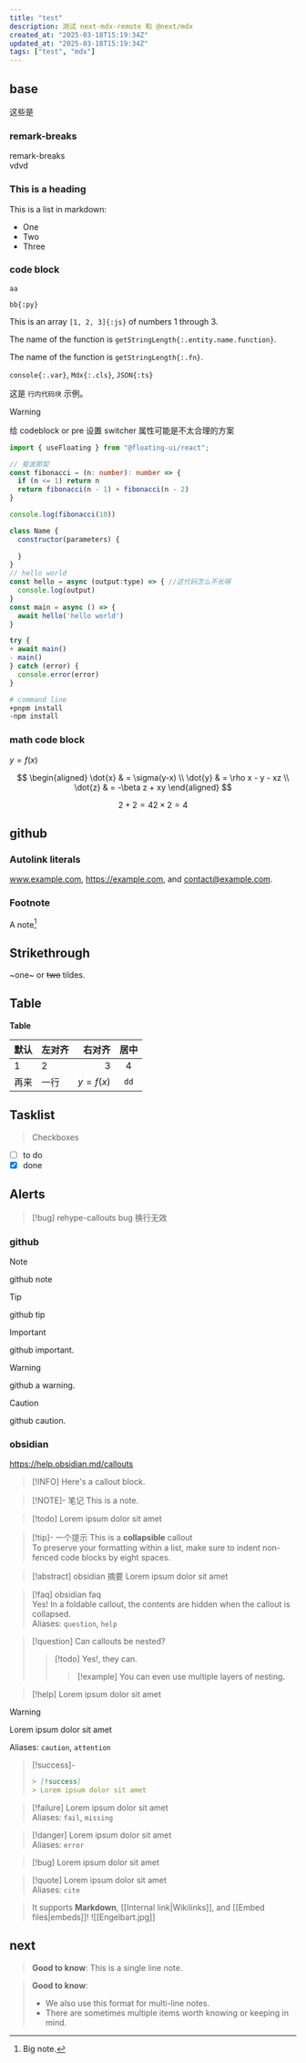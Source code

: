 ```yaml
---
title: "test"
description: 测试 next-mdx-remote 和 @next/mdx
created_at: "2025-03-18T15:19:34Z"
updated_at: "2025-03-18T15:19:34Z"
tags: ["test", "mdx"]
---
```


## base 

这些是

### remark-breaks

remark-breaks\
vdvd

### This is a heading
 
This is a list in markdown:
 
- One
- Two
- Three

### code block

`aa`

`bb{:py}`

This is an array `[1, 2, 3]{:js}` of numbers 1 through 3.

The name of the function is `getStringLength{:.entity.name.function}`.

The name of the function is `getStringLength{:.fn}`.

`console{:.var}`, `Mdx{:.cls}`, `JSON{:ts}`

这是 `行内代码块` 示例。

> [!WARNING]
> 给 codeblock or pre 设置 switcher 属性可能是不太合理的方案

```ts filename="x.ts" {2}  {3}#b switcher /fibonacci/2-3 title="title.ts"
import { useFloating } from "@floating-ui/react";

// 斐波那契
const fibonacci = (n: number): number => {
  if (n <= 1) return n
  return fibonacci(n - 1) + fibonacci(n - 2)
}

console.log(fibonacci(10))
```

```js  {3,5-7} showLineNumbers switcher caption="caption.ts" /hello/ {10}#g {11}#r
class Name {
  constructor(parameters) {
    
  }
}
// hello world
const hello = async (output:type) => { //这代码怎么不长呀
  console.log(output)
}
const main = async () => {
  await hello('hello world')
}

try {
+ await main()
- main()
} catch (error) {
  console.error(error)
}
```

```sh {2}#g {3}#r
# command line
+pnpm install
-npm install
```

### math code block

$y=f(x)$

$$
\begin{aligned}
\dot{x} & = \sigma(y-x) \\
\dot{y} & = \rho x - y - xz \\
\dot{z} & = -\beta z + xy
\end{aligned}
$$

```math
% 编写公式
2+2=4
2\times 2=4
```

## github

### Autolink literals

www.example.com, https://example.com, and contact@example.com.

### Footnote

A note[^1]

[^1]: Big note.

## Strikethrough

~one~ or ~~two~~ tildes.

## Table

**Table**

| 默认 | 左对齐  |  右对齐 |  居中  |
| - | :- | -: | :-: |
| 1 | 2 | 3 | 4 |
|再来 | 一行 | $y=f(x)$ | `dd` |

## Tasklist

> Checkboxes

* [ ] to do
* [x] done

## Alerts

> [!bug] rehype-callouts bug
> 换行无效


### github
> [!NOTE]
> github note 

> [!TIP]
> github tip

> [!IMPORTANT]
> github important.

> [!WARNING]
> github a warning.

> [!CAUTION]
> github caution.

### obsidian

https://help.obsidian.md/callouts

> [!INFO]
> Here's a callout block.

> [!NOTE]- 笔记
> This is a note.

> [!todo]
> Lorem ipsum dolor sit amet

> [!tip]- 一个提示
> This is a **collapsible** callout  
> To preserve your formatting within a list, make sure to indent non-fenced code blocks by eight spaces.

> [!abstract] obsidian 摘要
> Lorem ipsum dolor sit amet

> [!faq]
> obsidian faq  
> Yes! In a foldable callout, the contents are hidden when the callout is collapsed.  
> Aliases: `question`, `help`

> [!question] Can callouts be nested?
> > [!todo] Yes!, they can.
> > > [!example]  You can even use multiple layers of nesting.

> [!help]
> Lorem ipsum dolor sit amet

> [!warning]
> Lorem ipsum dolor sit amet
>
> Aliases: `caution`, `attention`

> [!success]-
> ```md
> > [!success]
> > Lorem ipsum dolor sit amet
> ```

> [!failure]
> Lorem ipsum dolor sit amet  
> Aliases: `fail`, `missing`

> [!danger]
> Lorem ipsum dolor sit amet  
> Aliases: `error`

> [!bug]
> Lorem ipsum dolor sit amet

> [!quote]
> Lorem ipsum dolor sit amet<br/>
> Aliases: `cite`

> It supports **Markdown**, [[Internal link|Wikilinks]], and [[Embed files|embeds]]!
> ![[Engelbart.jpg]]

## next

> **Good to know**: This is a single line note.
 
> **Good to know**:
>
> - We also use this format for multi-line notes.
> - There are sometimes multiple items worth knowing or keeping in mind.
